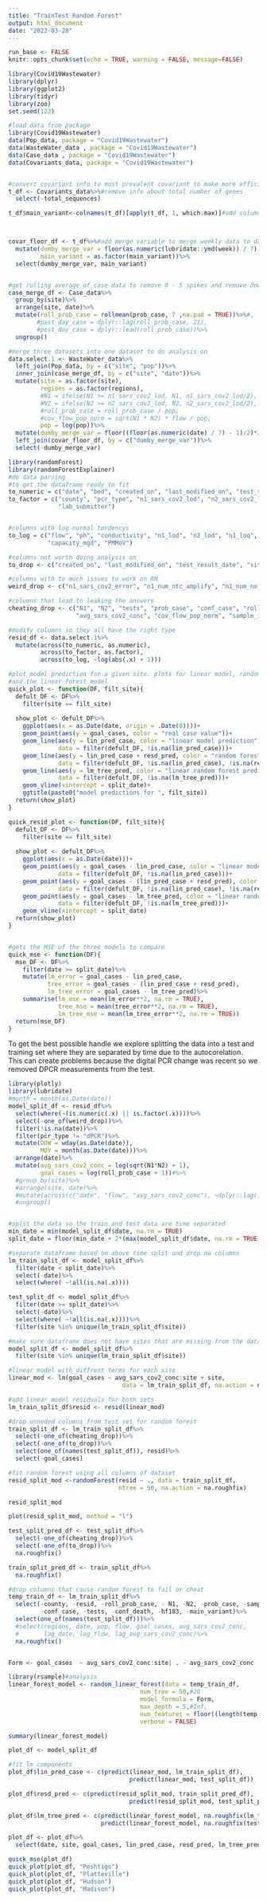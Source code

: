 ```yaml
---
title: "TrainTest Random Forest"
output: html_document
date: "2023-03-28"
---
```


```r
run_base <- FALSE
knitr::opts_chunk$set(echo = TRUE, warning = FALSE, message=FALSE)
```

```r
library(Covid19Wastewater)
library(dplyr)
library(ggplot2)
library(tidyr)
library(zoo)
set.seed(123)
```

```r
#load data from package
library(Covid19Wastewater)
data(Pop_data, package = "Covid19Wastewater")
data(WasteWater_data , package = "Covid19Wastewater")
data(Case_data , package = "Covid19Wastewater")
data(Covariants_data, package = "Covid19Wastewater")


#convert covariant info to most prevalent covariant to make more efficient
t_df <- Covariants_data%>%#remove info about total number of genes
  select(-total_sequences)

t_df$main_variant<-colnames(t_df)[apply(t_df, 1, which.max)]#add column saying max value



covar_floor_df <- t_df%>%#add merge variable to merge weekly data to daily+ data
  mutate(dumby_merge_var = floor(as.numeric(lubridate::ymd(week)) / 7),
         main_variant = as.factor(main_variant))%>%
  select(dumby_merge_var, main_variant)


#get rolling average of case data to remove 0 - 5 spikes and remove dow effect
case_merge_df <- Case_data%>%
  group_by(site)%>%
  arrange(site, date)%>%
  mutate(roll_prob_case = rollmean(prob_case, 7 ,na.pad = TRUE))%>%#,
        #past_day_case = dplyr::lag(roll_prob_case, 21),
        #post_day_case = dplyr::lead(roll_prob_case))%>%
  ungroup()

#merge three datasets into one dataset to do analysis on
data.select.1 <- WasteWater_data%>%
  left_join(Pop_data, by = c("site", "pop"))%>%
  inner_join(case_merge_df, by = c("site", "date"))%>%
  mutate(site = as.factor(site),
         regions = as.factor(regions),
         #N1 = ifelse(N1 >= n1_sars_cov2_lod, N1, n1_sars_cov2_lod/2),
         #N2 = ifelse(N2 >= n2_sars_cov2_lod, N2, n2_sars_cov2_lod/2),
         #roll_prob_case = roll_prob_case / pop,
         #cov_flow_pop_norm = sqrt(N1 * N2) * flow / pop,
         pop = log(pop))%>%
  mutate(dumby_merge_var = floor((floor(as.numeric(date) / 7) - 1)/2)*2 + 1 )%>%
  left_join(covar_floor_df, by = c("dumby_merge_var"))%>%
  select(-dumby_merge_var)
```


```r
library(randomForest)
library(randomForestExplainer)
#do data parsing
#to get the dataframe ready to fit
to_numeric = c("date", "bod", "created_on", "last_modified_on", "test_result_date", "sample_collect_time")
to_factor = c("county", "pcr_type", "n1_sars_cov2_lod", "n2_sars_cov2_lod",
              "lab_submitter")


#columns with log normal tendencys
to_log = c("flow", "ph", "conductivity", "n1_lod", "n2_lod", "n1_loq", "n2_loq",
           "capacity_mgd", "PMMoV")

#columns not worth doing analysis on
to_drop <- c("created_on", "last_modified_on", "test_result_date", "site", "county")

#columns with to much issues to work on RN
weird_drop <- c("n1_sars_cov2_error", "n1_num_ntc_amplify", "n1_num_no_target_control", "n2_sars_cov2_error", "n2_num_ntc_amplify", "n2_num_no_target_control", "zipcode")

#columns that lead to leaking the answers
cheating_drop <- c("N1", "N2", "tests", "prob_case", "conf_case", "roll_prob_case",
                   "avg_sars_cov2_conc", "cov_flow_pop_norm", "sample_id")

#modify columns so they all have the right type
resid_df <- data.select.1%>%
  mutate(across(to_numeric, as.numeric),
         across(to_factor, as.factor),
         across(to_log, ~log(abs(.x) + 1)))
```


```r
#plot model prediction for a given site. plots for linear model, random forest,
#and the linear forest model
quick_plot <- function(DF, filt_site){
  defult_DF <- DF%>%
    filter(site == filt_site)
  
  show_plot <- defult_DF%>%
    ggplot(aes(x = as.Date(date, origin = .Date(0))))+
    geom_point(aes(y = goal_cases, color = "real case value"))+
    geom_line(aes(y = lin_pred_case, color = "linear model prediction"),
              data = filter(defult_DF, !is.na(lin_pred_case)))+
    geom_line(aes(y = lin_pred_case + resd_pred, color = "random forest prediction"),
              data = filter(defult_DF, !is.na(lin_pred_case), !is.na(resd_pred)))+
    geom_line(aes(y = lm_tree_pred, color = "linear random forest prediction"),
              data = filter(defult_DF, !is.na(lm_tree_pred)))+
    geom_vline(xintercept = split_date)+
    ggtitle(paste0("model predictions for ", filt_site))
  return(show_plot)
}

quick_resid_plot <- function(DF, filt_site){
  defult_DF <- DF%>%
    filter(site == filt_site)
  
  show_plot <- defult_DF%>%
    ggplot(aes(x = as.Date(date)))+
    geom_point(aes(y = goal_cases - lin_pred_case, color = "linear model prediction"),
              data = filter(defult_DF, !is.na(lin_pred_case)))+
    geom_point(aes(y = goal_cases - (lin_pred_case + resd_pred), color = "random forest prediction"),
              data = filter(defult_DF, !is.na(lin_pred_case), !is.na(resd_pred)))+
    geom_point(aes(y = goal_cases - lm_tree_pred, color = "linear random forest prediction"),
              data = filter(defult_DF, !is.na(lm_tree_pred)))+
    geom_vline(xintercept = split_date)
  return(show_plot)
}


#gets the MSE of the three models to compare
quick_mse <- function(DF){
  mse_DF <- DF%>%
    filter(date >= split_date)%>%
    mutate(lm_error = goal_cases - lin_pred_case,
           tree_error = goal_cases - (lin_pred_case + resd_pred),
           lm_tree_error = goal_cases - lm_tree_pred)%>%
    summarise(lm_mse = mean(lm_error**2, na.rm = TRUE),
              tree_mse = mean(tree_error**2, na.rm = TRUE),
              lm_tree_mse = mean(lm_tree_error**2, na.rm = TRUE))
  return(mse_DF)
}
```


To get the best possible handle we explore splitting the data into a test and training
set where they are separated by time due to the autocorelation. This can create
problems because the digital PCR change was recent so we removed DPCR measurements
from the test.
```r
library(plotly)
library(lubridate)
#month = month(as.Date(date))
model_split_df <- resid_df%>%
  select(where(~(is.numeric(.x) || is.factor(.x))))%>%
  select(-one_of(weird_drop))%>%
  filter(!is.na(date))%>%
  filter(pcr_type != "dPCR")%>%
  mutate(DOW = wday(as.Date(date)),
         MOY = month(as.Date(date)))%>%
  arrange(date)%>%
  mutate(avg_sars_cov2_conc = log(sqrt(N1*N2) + 1),
         goal_cases = log(roll_prob_case + 1))#%>%
  #group_by(site)%>%
  #arrange(site, date)%>%
  #mutate(across(c("date", "flow", "avg_sars_cov2_conc"), ~dplyr::lag(.x, 1), .names = "lag_{.col}"))%>%
  #ungroup()


#split the data so the train and test data are time separated
min_date = min(model_split_df$date, na.rm = TRUE)
split_date = floor(min_date + 2*(max(model_split_df$date, na.rm = TRUE) - min_date)/3)

#separate dataframe based on above time split and drop na columns
lm_train_split_df <- model_split_df%>%
  filter(date < split_date)%>%
  select(-date)%>%
  select(where( ~!all(is.na(.x))))

test_split_df <- model_split_df%>%
  filter(date >= split_date)%>%
  select(-date)%>%
  select(where( ~!all(is.na(.x))))%>%
  filter(site %in% unique(lm_train_split_df$site))

#make sure dataframe does not have sites that are missing from the dataset
model_split_df <- model_split_df%>%
  filter(site %in% unique(lm_train_split_df$site))
```

```r
#linear model with diffrent terms for each site
linear_mod <- lm(goal_cases ~ avg_sars_cov2_conc:site + site, 
                                data = lm_train_split_df, na.action = na.roughfix)

#add linear model residuals for both sets
lm_train_split_df$resid <- resid(linear_mod)

#drop unneded columns from test set for random forest
train_split_df <- lm_train_split_df%>%
  select(-one_of(cheating_drop))%>%
  select(-one_of(to_drop))%>%
  select(one_of(names(test_split_df)), resid)%>%
  select(-goal_cases)
```


```r
#fit random forest using all columns of dataset
resid_split_mod <-randomForest(resid ~ ., data = train_split_df, 
                               ntree = 50, na.action = na.roughfix)

resid_split_mod

plot(resid_split_mod, method = "l")
```

```r

test_split_pred_df <- test_split_df%>%
  select(-one_of(cheating_drop))%>%
  select(-one_of(to_drop))%>%
  na.roughfix()

train_split_pred_df <- train_split_df%>%
  na.roughfix()
```

```r
#drop columns that cause random forest to fail or cheat
temp_train_df <- lm_train_split_df%>%
  select(-county, -resid, -roll_prob_case, - N1, -N2, -prob_case, -sample_id,
         -conf_case, -tests, -conf_death, -hf183, -main_variant)%>%
  select(one_of(names(test_split_df)))%>%
  #select(regions, date, pop, flow, goal_cases, avg_sars_cov2_conc,
  #       lag_date, lag_flow, lag_avg_sars_cov2_conc)%>%
  na.roughfix()


Form <- goal_cases  ~ avg_sars_cov2_conc:site| . - avg_sars_cov2_conc - goal_cases - site

library(rsample)#analysis
linear_forest_model <- random_linear_forest(data = temp_train_df,
                                     num_tree = 50,#20
                                     model_formula = Form,
                                     max_depth = 5,#Inf,
                                     num_features = floor((length(temp_train_df)-3)/3),
                                     verbose = FALSE)

summary(linear_forest_model)


```


```r
plot_df <- model_split_df

#fit lm components
plot_df$lin_pred_case <- c(predict(linear_mod, lm_train_split_df),
                                  predict(linear_mod, test_split_df))

plot_df$resd_pred <- c(predict(resid_split_mod, train_split_pred_df),
                                  predict(resid_split_mod, test_split_pred_df))

plot_df$lm_tree_pred <- c(predict(linear_forest_model, na.roughfix(lm_train_split_df)),
                          predict(linear_forest_model, na.roughfix(test_split_df)))

plot_df <- plot_df%>%
  select(date, site, goal_cases, lin_pred_case, resd_pred, lm_tree_pred)

quick_mse(plot_df)
quick_plot(plot_df, "Peshtigo")
quick_plot(plot_df, "Platteville")
quick_plot(plot_df, "Hudson")
quick_plot(plot_df, "Madison")
```


